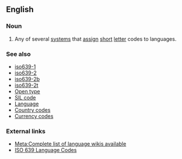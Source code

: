 {{selfref|For a guide to the use of language codes on Wiktionary, see [[Wiktionary:Index to templates/languages]]}}
==English==
{{wikipedia}}

===Noun===
{{en-noun|sg=[[language]] [[code]]}}

# Any of several [[system]]s that [[assign]] [[short]] [[letter]] codes to languages.

===See also===
*[[iso639-1]]
*[[iso639-2]]
*[[iso639-2b]]
*[[iso639-2t]]
*[[Open type]]
*[[SIL code]]
*[[Language]]
*[[Country code]]s
*[[Currency code]]s

===External links===
*[[meta:List of Wikipedias|Meta:Complete list of language wikis available]]
*[http://www.w3.org/WAI/ER/IG/ert/iso639.htm ISO 639 Language Codes]